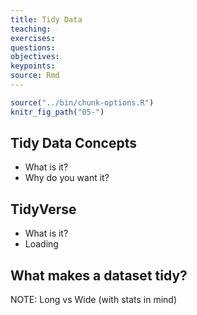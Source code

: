 ```yaml
---
title: Tidy Data
teaching: 
exercises: 
questions:
objectives:
keypoints:
source: Rmd
---
```


```r
source("../bin/chunk-options.R")
knitr_fig_path("05-")
```

## Tidy Data Concepts
* What is it?
* Why do you want it?

## TidyVerse
* What is it?
* Loading

## What makes a dataset tidy?

NOTE:  Long vs Wide (with stats in mind)




